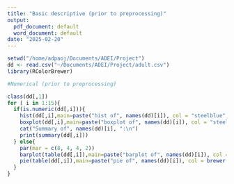 ```yaml
---
title: "Basic descriptive (prior to preprocessing)"
output:
  pdf_document: default
  word_document: default
date: "2025-02-20"
---
```


```r
setwd("/home/adpaoj/Documents/ADEI/Project")
dd <- read.csv("~/Documents/ADEI/Project/adult.csv")
library(RColorBrewer)

#Numerical (prior to preprocessing)

class(dd[,1])
for ( i in 1:15){
  if(is.numeric(dd[,i])){
    hist(dd[,i],main=paste("hist of", names(dd)[i]), col = "steelblue", xlab=names(dd)[i])
    boxplot(dd[,i],main=paste("boxplot of", names(dd)[i]), col = "steelblue")
    cat("Summary of", names(dd)[i], ":\n")
    print(summary(dd[,i]))
  } else{
    par(mar = c(8, 4, 4, 2))
    barplot(table(dd[,i]),main=paste("barplot of", names(dd)[i]), col = "tomato", las = 2)
    pie(table(dd[,i]),main=paste("pie of", names(dd)[i]), col = brewer.pal(min(length(table(dd[, i])), 8), "Set2"))
  }
}
```

